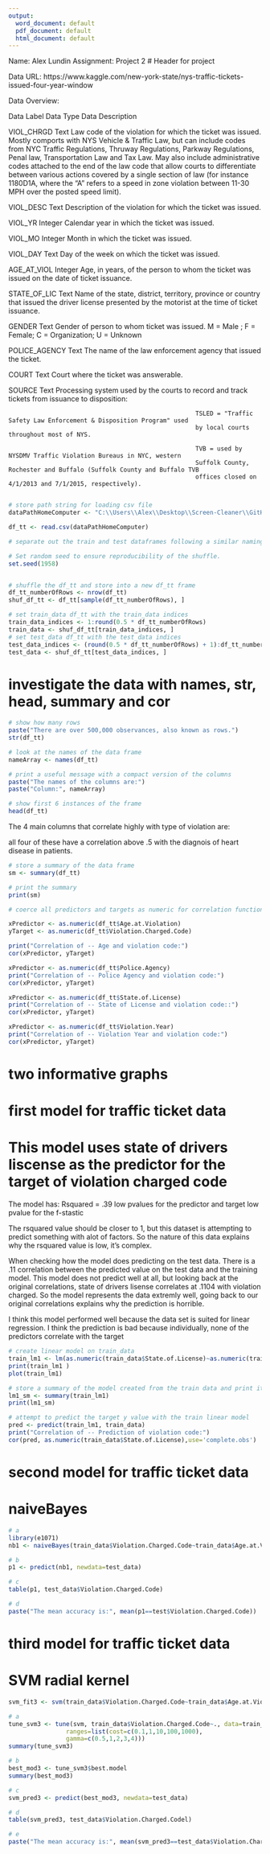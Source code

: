 ```yaml
---
output:
  word_document: default
  pdf_document: default
  html_document: default
---
```


Name: Alex Lundin
Assignment: Project 2
# Header for project

Data URL:
https://www.kaggle.com/new-york-state/nys-traffic-tickets-issued-four-year-window

Data Overview:

Data Label 			Data Type 					Data Description


VIOL_CHRGD 			Text						Law code of the violation for which the ticket was issued.
        												Mostly comports with NYS Vehicle & Traffic Law, but can include codes
        												from NYC Traffic Regulations, Thruway Regulations, Parkway
        												Regulations, Penal law, Transportation Law and Tax Law.
        												May also include administrative codes attached to the end of the law
        												code that allow courts to differentiate between various actions covered
        												by a single section of law (for instance 1180D1A, where the "A" refers
        												to a speed in zone violation between 11-30 MPH over the posted speed
        												limit).
												
VIOL_DESC 			Text 						Description of the violation for which the ticket was issued.

VIOL_YR 			  Integer 			  Calendar year in which the ticket was issued.

VIOL_MO 			  Integer 				Month in which the ticket was issued.

VIOL_DAY 			  Text 						Day of the week on which the ticket was issued.

AGE_AT_VIOL 		Integer 			  Age, in years, of the person to whom the ticket was issued on the date
												        of ticket issuance.

STATE_OF_LIC 		Text						Name of the state, district, territory, province or country that issued the
												        driver license presented by the motorist at the time of ticket issuance.

GENDER 				  Text						Gender of person to whom ticket was issued.
												        M = Male ; F = Female; C = Organization; U = Unknown

POLICE_AGENCY 	Text 					  The name of the law enforcement agency that issued the ticket.

COURT 				  Text 						Court where the ticket was answerable.

SOURCE 				  Text						Processing system used by the courts to record and track tickets from
												        issuance to disposition:

												        TSLED = "Traffic Safety Law Enforcement & Disposition Program" used
												        by local courts throughout most of NYS.

												        TVB = used by NYSDMV Traffic Violation Bureaus in NYC, western
												        Suffolk County, Rochester and Buffalo (Suffolk County and Buffalo TVB
												        offices closed on 4/1/2013 and 7/1/2015, respectively).
												        
```r
# store path string for loading csv file
dataPathHomeComputer <- "C:\\Users\\Alex\\Desktop\\Screen-Cleaner\\GitHub\\UTDSummer2018\\CS-4375.0U2-Machine-Learning\\Projects\\project2\\data\\traffic-tickets-issued-four-year-window.csv"

df_tt <- read.csv(dataPathHomeComputer)
```
	
```r
# separate out the train and test dataframes following a similar naming convention of original frame

# Set random seed to ensure reproducibility of the shuffle.
set.seed(1958)


# shuffle the df_tt and store into a new df_tt frame
df_tt_numberOfRows <- nrow(df_tt)
shuf_df_tt <- df_tt[sample(df_tt_numberOfRows), ]

# set train_data df_tt with the train_data indices
train_data_indices <- 1:round(0.5 * df_tt_numberOfRows)
train_data <- shuf_df_tt[train_data_indices, ]
# set test_data df_tt with the test_data indices
test_data_indices <- (round(0.5 * df_tt_numberOfRows) + 1):df_tt_numberOfRows
test_data <- shuf_df_tt[test_data_indices, ]
```



# investigate the data with names, str, head, summary and cor
```r
# show how many rows
paste("There are over 500,000 observances, also known as rows.")
str(df_tt)

# look at the names of the data frame
nameArray <- names(df_tt)

# print a useful message with a compact version of the columns
paste("The names of the columns are:")
paste("Column:", nameArray)

# show first 6 instances of the frame
head(df_tt)

```

The 4 main columns that correlate highly with type of violation are:

all four of these have a correlation above .5 with the diagnois of heart disease in patients.
```r
# store a summary of the data frame
sm <- summary(df_tt)

# print the summary
print(sm)

# coerce all predictors and targets as numeric for correlation function

xPredictor <- as.numeric(df_tt$Age.at.Violation)
yTarget <- as.numeric(df_tt$Violation.Charged.Code)

print("Correlation of -- Age and violation code:")
cor(xPredictor, yTarget)

xPredictor <- as.numeric(df_tt$Police.Agency)
print("Correlation of -- Police Agency and violation code:")
cor(xPredictor, yTarget)

xPredictor <- as.numeric(df_tt$State.of.License)
print("Correlation of -- State of License and violation code::")
cor(xPredictor, yTarget)

xPredictor <- as.numeric(df_tt$Violation.Year)
print("Correlation of -- Violation Year and violation code:")
cor(xPredictor, yTarget)
```

# two informative graphs
<!-- The scatter plot shows the likelyhood of heart disease for each type of chest pain (which ranges from 1-4) -->
<!-- The scatter plot function in R complains when there is a fixed number of observance values (chest pain from 1-4) -->

<!-- The density plots show the highest correlators do not have a normal distrubtion of occcurances in the data set. -->
<!-- The predictors are very un normally distributed. -->
<!-- ```{r} -->
<!-- # scatterplot for data view -->
<!-- scatter.smooth(x=df_tt$cp, y=df_tt$num, main="Scatterplot Chest Pain ~ Heart Disease", xlab="Chest Pain (types 1 through 4)", ylab="Heart disease (< .5 positive diagnosis)") -->


<!-- # # Density plot -->
<!-- par(mfrow=c(1, 2))  # divide graph area in 2 columns -->

<!-- plot(density(df_tt$cp), main="Density Plot: Chest Pain", ylab="Frequency", sub=paste("Skewness:", round(e1071::skewness(df_tt$cp), 2))) -->
<!-- polygon(density(df_tt$cp), col="red") -->

<!-- plot(density(df_tt$exang), main="Density Plot: Exercise induced CP", ylab="Frequency", sub=paste("Skewness:", round(e1071::skewness(df_tt$exang), 2))) -->
<!-- polygon(density(df_tt$exang), col="red") -->


<!-- ``` -->


# first model for traffic ticket data
# This model uses state of drivers liscense as the predictor for the target of violation charged code
The model has:
Rsquared = .39
low pvalues for the predictor and target
low pvalue for the f-stastic

The rsquared value should be closer to 1, but this dataset is attempting to predict something with alot of factors.
So the nature of this data explains why the rsquared value is low, it's complex.

When checking how the model does predicting on the test data.
There is a .11 correlation between the predicted value on the test data and the training model.
This model does not predict well at all, but looking back at the original correlations, state of drivers lisense correlates at .1104
with violation charged.
So the model represents the data extremly well, going back to our original correlations explains why the prediction is horrible.

I think this model performed well because the data set is suited for linear regression.
I think the prediction is bad because individually, none of the predictors correlate with the target
```r
# create linear model on train_data
train_lm1 <- lm(as.numeric(train_data$State.of.License)~as.numeric(train_data$Violation.Charged.Code), data=train_data)
print(train_lm1 )
plot(train_lm1)

# store a summary of the model created from the train data and print it
lm1_sm <- summary(train_lm1)
print(lm1_sm)

# attempt to predict the target y value with the train linear model
pred <- predict(train_lm1, train_data)
print("Correlation of -- Prediction of violation code:")
cor(pred, as.numeric(train_data$State.of.License),use='complete.obs')
```

# second model for traffic ticket data
# naiveBayes

```r

# a
library(e1071)
nb1 <- naiveBayes(train_data$Violation.Charged.Code~train_data$Age.at.Violation, data=train_data)

# b
p1 <- predict(nb1, newdata=test_data)

# c
table(p1, test_data$Violation.Charged.Code)

# d
paste("The mean accuracy is:", mean(p1==test$Violation.Charged.Code))


```

# third model for traffic ticket data
# SVM radial kernel 
```r

svm_fit3 <- svm(train_data$Violation.Charged.Code~train_data$Age.at.Violation, data=train_data, kernel="radial", cost=1, gamma=1, scale=FALSE)

# a
tune_svm3 <- tune(svm, train_data$Violation.Charged.Code~., data=train_data, kernel="radial",
                ranges=list(cost=c(0.1,1,10,100,1000),
                gamma=c(0.5,1,2,3,4)))
summary(tune_svm3)

# b
best_mod3 <- tune_svm3$best.model
summary(best_mod3)

# c
svm_pred3 <- predict(best_mod3, newdata=test_data)

# d
table(svm_pred3, test_data$Violation.Charged.Codel)

# e
paste("The mean accuracy is:", mean(svm_pred3==test_data$Violation.Charged.Code))


```

